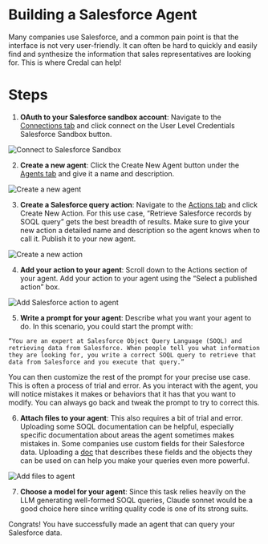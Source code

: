 # Building a Salesforce Agent
Many companies use Salesforce, and a common pain point is that the interface is not very user-friendly. It can often be hard to quickly and easily find and synthesize the information that sales representatives are looking for. This is where Credal can help!

# Steps
1. **OAuth to your Salesforce sandbox account**: Navigate to the [Connections tab](https://app.credal.ai/connections) and click connect on the User Level Credentials Salesforce Sandbox button.

![Connect to Salesforce Sandbox](/docs/assets/copilots/agent_connect_salesforce.png)

2. **Create a new agent**: Click the Create New Agent button under the [Agents tab](https://app.credal.ai/agents) and give it a name and description.

![Create a new agent](/docs/assets/copilots/create_new_agent.png)

3. **Create a Salesforce query action**: Navigate to the [Actions tab](https://app.credal.ai/actions) and click Create New Action. For this use case, “Retrieve Salesforce records by SOQL query” gets the best breadth of results. Make sure to give your new action a detailed name and description so the agent knows when to call it. Publish it to your new agent.

![Create a new action](/docs/assets/copilots/create_new_salesforce_action.png)

4. **Add your action to your agent**: Scroll down to the Actions section of your agent. Add your action to your agent using the “Select a published action” box.

![Add Salesforce action to agent](/docs/assets/copilots/add_salesforce_action_to_agent.png)

5. **Write a prompt for your agent**: Describe what you want your agent to do. In this scenario, you could start the prompt with:

```
“You are an expert at Salesforce Object Query Language (SOQL) and retrieving data from Salesforce. When people tell you what information they are looking for, you write a correct SOQL query to retrieve that data from Salesforce and you execute that query.”
```

You can then customize the rest of the prompt for your precise use case. This is often a process of trial and error. As you interact with the agent, you will notice mistakes it makes or behaviors that it has that you want to modify. You can always go back and tweak the prompt to try to correct this.

6. **Attach files to your agent**: This also requires a bit of trial and error. Uploading some SOQL documentation can be helpful, especially specific documentation about areas the agent sometimes makes mistakes in. Some companies use custom fields for their Salesforce data. Uploading a [doc](https://docs.google.com/document/d/1PFiehTqQcBK7gpX_JYQncrefHanaAfkhxTSeKtkB3Zo/edit?tab=t.0) that describes these fields and the objects they can be used on can help you make your queries even more powerful.

![Add files to agent](/docs/assets/copilots/add_files_to_agent.png)

7. **Choose a model for your agent**: Since this task relies heavily on the LLM generating well-formed SOQL queries, Claude sonnet would be a good choice here since writing quality code is one of its strong suits.

Congrats! You have successfully made an agent that can query your Salesforce data.